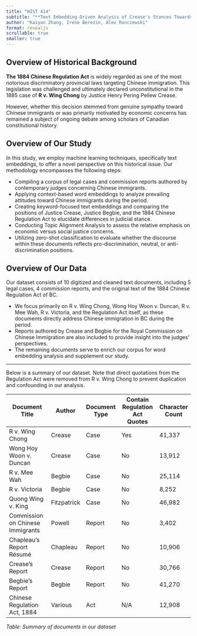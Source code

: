 ```yaml
---
title: "HIST 414"
subtitle: "**Text Embedding-Driven Analysis of Crease's Stances Towards Chinese Immigrants with Evidence from Legal Cases**"
author: "Kaiyan Zhang, Irene Berezin, Alex Ronczewski"
format: revealjs
scrollable: true
smaller: true
---
```


## Overview of Historical Background 

**The 1884 Chinese Regulation Act** is widely regarded as one of the most notorious discriminatory provincial laws targeting Chinese immigration. This legislation was challenged and ultimately declared unconstitutional in the 1885 case of **R v. Wing Chong** by Justice Henry Pering Pellew Crease. 

However, whether this decision stemmed from genuine sympathy toward Chinese immigrants or was primarily motivated by economic concerns has remained a subject of ongoing debate among scholars of Canadian constitutional history.


## Overview of Our Study

In this study, we employ machine learning techniques, specifically text embeddings, to offer a novel perspective on this historical issue. Our methodology encompasses the following steps:

- Compiling a corpus of legal cases and commission reports authored by contemporary judges concerning Chinese immigrants.
- Applying context-based word embeddings to analyze prevailing attitudes toward Chinese immigrants during the period.
- Creating keyword-focused text embeddings and comparing the positions of Justice Crease, Justice Begbie, and the 1884 Chinese Regulation Act to elucidate differences in judicial stance.
- Conducting Topic Alignment Analysis to assess the relative emphasis on economic versus social justice concerns.
- Utilizing zero-shot classification to evaluate whether the discourse within these documents reflects pro-discrimination, neutral, or anti-discrimination positions.

## Overview of Our Data

Our dataset consists of 10 digitized and cleaned text documents, including 5 legal cases, 4 commission reports, and the original text of the 1884 Chinese Regulation Act of BC.

- We focus primarily on R v. Wing Chong, Wong Hoy Woon v. Duncan, R v. Mee Wah, R v. Victoria, and the Regulation Act itself, as these documents directly address Chinese immigration in BC during the period. 
- Reports authored by Crease and Begbie for the Royal Commission on Chinese Immigration are also included to provide insight into the judges’ perspectives. 
- The remaining documents serve to enrich our corpus for word embedding analysis and supplement our study.

----

Below is a summary of our dataset. Note that direct quotations from the Regulation Act were removed from R v. Wing Chong to prevent duplication and confounding in our analysis.

| Document Title                    | Author        | Document Type | Contain Regulation Act Quotes | Character Count |
|------------------------------------|--------------|--------------|------------------------------|-----------------|
| R v. Wing Chong                   | Crease       | Case         | Yes                          | 41,337          |
| Wong Hoy Woon v. Duncan           | Crease       | Case         | No                           | 13,912          |
| R v. Mee Wah                      | Begbie       | Case         | No                           | 25,114          |
| R v. Victoria                     | Begbie       | Case         | No                           | 8,252           |
| Quong Wing v. King                | Fitzpatrick  | Case         | No                           | 46,982          |
| Commission on Chinese Immigrants   | Powell       | Report       | No                           | 3,402           |
| Chapleau's Report Résumé          | Chapleau     | Report       | No                           | 10,906          |
| Crease's Report                   | Crease       | Report       | No                           | 30,766          |
| Begbie's Report                   | Begbie       | Report       | No                           | 41,270          |
| Chinese Regulation Act, 1884      | Various      | Act          | N/A                          | 12,908          |

*Table: Summary of documents in our dataset*


